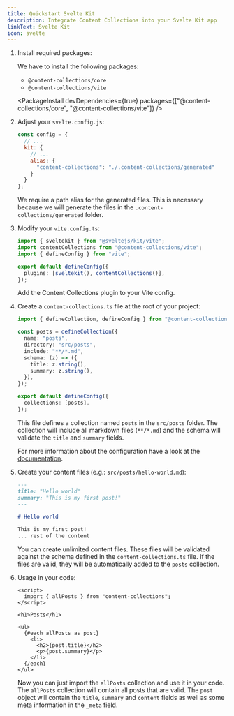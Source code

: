 ```yaml
---
title: Quickstart Svelte Kit
description: Integrate Content Collections into your Svelte Kit app
linkText: Svelte Kit
icon: svelte
---
```


1. Install required packages:

   We have to install the following packages:

   - `@content-collections/core`
   - `@content-collections/vite`

   <PackageInstall devDependencies={true} packages={["@content-collections/core", "@content-collections/vite"]} />

1. Adjust your `svelte.config.js`:

   ```js
   const config = {
     // ...
     kit: {
       // ...
       alias: {
         "content-collections": "./.content-collections/generated"
       }
     }
   };
   ```

   We require a path alias for the generated files.
   This is necessary because we will generate the files in the `.content-collections/generated` folder.

1. Modify your `vite.config.ts`:

   ```ts
   import { sveltekit } from "@sveltejs/kit/vite";
   import contentCollections from "@content-collections/vite";
   import { defineConfig } from "vite";

   export default defineConfig({
     plugins: [sveltekit(), contentCollections()],
   });
   ```

   Add the Content Collections plugin to your Vite config.


1. Create a `content-collections.ts` file at the root of your project:

   ```ts
   import { defineCollection, defineConfig } from "@content-collections/core";

   const posts = defineCollection({
     name: "posts",
     directory: "src/posts",
     include: "**/*.md",
     schema: (z) => ({
       title: z.string(),
       summary: z.string(),
     }),
   });

   export default defineConfig({
     collections: [posts],
   });
   ```

   This file defines a collection named `posts` in the `src/posts` folder.
   The collection will include all markdown files (`**/*.md`) and the schema will validate the `title` and `summary` fields.

   For more information about the configuration have a look at the [documentation](/docs/main/configuration).

1. Create your content files (e.g.: `src/posts/hello-world.md`):

   ```md
   ---
   title: "Hello world"
   summary: "This is my first post!"
   ---

   # Hello world

   This is my first post!
   ... rest of the content
   ```

   You can create unlimited content files.
   These files will be validated against the schema defined in the `content-collections.ts` file.
   If the files are valid, they will be automatically added to the `posts` collection.

1. Usage in your code:

   ```svelte
   <script>
     import { allPosts } from "content-collections";
   </script>

   <h1>Posts</h1>

   <ul>
     {#each allPosts as post}
       <li>
         <h2>{post.title}</h2>
         <p>{post.summary}</p>
       </li>
     {/each}
   </ul>
   ```

   Now you can just import the `allPosts` collection and use it in your code.
   The `allPosts` collection will contain all posts that are valid.
   The `post` object will contain the `title`, `summary` and `content` fields as well as some meta information in the `_meta` field.
